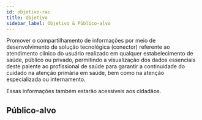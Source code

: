 ```yaml
---
id: objetivo-rac
title: Objetivo
sidebar_label: Objetivo & Público-alvo
---
```



Promover o compartilhamento de informações por meio de desenvolvimento de
solução tecnológica (conector) referente ao atendimento clínico do usuário realizado em qualquer estabelecimento de saúde, público ou privado, permitindo a visualização dos dados essenciais deste paiente ao profissional de saúde
para garantir a continuidade do cuidado na atenção primária em saúde,
bem como na atenção especializada ou internamento.

Essas informações também estarão acessíveis aos cidadãos.

## Público-alvo

<EmDesenvolvimento />
